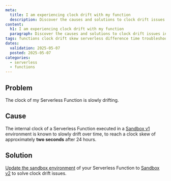 ```yaml
---
meta:
  title: I am experiencing clock drift with my function
  description: Discover the causes and solutions to clock drift issues in Scaleway Serverless Functions.
content:
  h1: I am experiencing clock drift with my function
  paragraph: Discover the causes and solutions to clock drift issues in Scaleway Serverless Functions.
tags: functions clock drift skew serverless difference time troubleshooting
dates:
  validation: 2025-05-07
  posted: 2025-05-07
categories:
  - serverless
  - functions
---
```


## Problem

The clock of my Serverless Function is slowly drifting.

## Cause

The internal clock of a Serverless Function executed in a [Sandbox v1](/serverless-functions/reference-content/functions-sandbox/) environment is known to slowly drift over time, to reach a clock skew of approximately **two seconds** after 24 hours.

## Solution

[Update the sandbox environment](/how-to/manage-a-function/) of your Serverless Function to [Sandbox v2](/serverless-functions/reference-content/functions-sandbox/#sandbox-v2) to solve clock drift issues.